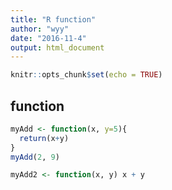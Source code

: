 ```yaml
---
title: "R function"
author: "wyy"
date: "2016-11-4"
output: html_document
---
```


```r
knitr::opts_chunk$set(echo = TRUE)
```

## function
```r
myAdd <- function(x, y=5){
  return(x+y)
}
myAdd(2, 9)
```

```r
myAdd2 <- function(x, y) x + y
```


